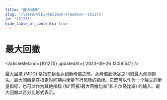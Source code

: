 ```yaml
---
title: "最大回撤"
slug: "/learn/wiki/maximum-drawdown--101275"
id: "101275"
hide_table_of_contents: true
---
```



# 最大回撤

<ArticleMeta id={101275} updatedAt={'2023-09-26 13:58:54'} />
<div className='border-solid border-b border-t-0 my-4 border-[var(--ifm-color-gray-300)]' />

最大回撤 (MDD) 是指在组合达到新峰值之前，从峰值到低谷之间的最大观测损失。最大回撤是在指定时间期内衡量下行风险的指标。它既可以作为一个独立的衡量指标，也可以作为其他指标 (如"回报/最大回撤比率"和卡尔马比率) 的输入。最大回撤以百分比形式表示。
